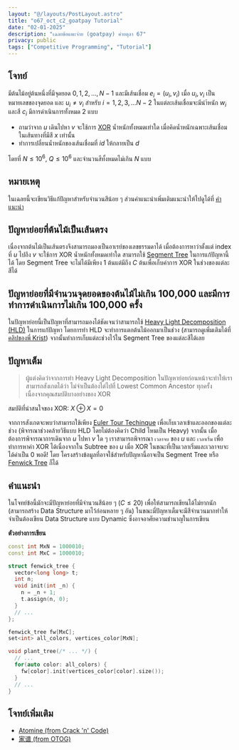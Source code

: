 ```yaml
---
layout: "@/layouts/PostLayout.astro"
title: "o67_oct_c2_goatpay Tutorial"
date: "02-01-2025"
description: "เฉลยข้อแพะจ่าย (goatpay) ค่ายตุลา 67"
privacy: public
tags: ["Competitive Programming", "Tutorial"]
---
```


## โจทย์

มีต้นไม้อยู่ต้นหนึ่งที่มีจุดยอด $0, 1, 2, \dots, N-1$ และมีเส้นเชื่อม $e_{i} = (u_i, v_i)$ เมื่อ $u_i, v_i$ เป็นหมายเลขของจุดยอด และ $u_i \neq v_i$ สำหรับ $i = 1, 2, 3, \dots N-2$ ในแต่ละเส้นเชื่อมจะมีนำ้หนัก $w_{i}$ และสี $c_{i}$ มีการดำเนินการทั้งหมด 2 แบบ

- ถามว่าจาก $u$ เดินไปหา $v$ จะใช้การ [XOR](https://en.wikipedia.org/wiki/Bitwise_operation) น้ำหนักทั้งหมดเท่าใด เมื่อคิดน้ำหนักเฉพาะเส้นเชื่อมในเส้นทางที่มีสี $x$ เท่านั้น
- ทำการเปลี่ยนน้ำหนักของเส้นเชื่อมที่ $id$ ให้กลายเป็น $d$

โดยที่ $N \le 10^6$, $Q \le 10^6$ และจำนวนสีทั้งหมดไม่เกิน $N$ แบบ

## หมายเหตุ

ในเฉลยนี้จะเขียนวิธีแก้ปัญหาสำหรับจำนวนสีน้อย ๆ ส่วนคำแนะนำเพิ่มเติมแนะนำให้ไปดูได้ที่ [คำแนะนำ](#คำแนะนำ)

## ปัญหาย่อยที่ต้นไม้เป็นเส้นตรง

เนื่องจากต้นไม้เป็นเส้นตรงจึงสามารถมองเป็นอาเรย์ของเลขธรรมดาได้ เมื่อต้องการหาว่าตั้งแต่ index ที่ $u$ ไปถึง $v$ จะใช้การ XOR น้ำหนักทั้งหมดเท่าใด สามารถใช้ [Segment Tree](https://en.wikipedia.org/wiki/Segment_tree)
ในการแก้ปัญหานี้ได้ โดย Segment Tree จะไม่ได้มีเพียง 1 ต้นแต่มีถึง $C$ ต้นเพื่อเก็บค่าการ XOR ในช่วงของแต่ละสีได้

## ปัญหาย่อยที่มีจำนวนจุดยอดของต้นไม้ไม่เกิน 100,000 และมีการทำการดำเนินการไม่เกิน 100,000 ครั้ง

ในปัญหาย่อยนี้เป็นปัญหาที่สามารถมองได้ชัดเจนว่าสามารถใช้ [Heavy Light Decomposition (HLD)](https://cp-algorithms.com/graph/hld.html) ในการแก้ปัญหา
โดยการทำ HLD จะทำการแตกต้นไม้ออกมาเป็นช่วง (สามารถดูเพิ่มเติมได้ที่ [คลิปของพี่ Krist](https://www.facebook.com/share/v/13mEHCACEK/)) จากนั้นทำการเก็บแต่ละช่วงไว้ใน Segment Tree ของแต่ละสีได้เลย

## ปัญหาเต็ม

> ผู้แต่งคิดว่าจากการทำ Heavy Light Decomposition ในปัญหาย่อยก่อนหน้าจะทำให้เราสามารถสังเกตได้ว่า ไม่จำเป็นต้องไต่ไปที่ Lowest Common Ancestor ทุกครั้ง เนื่องจากคุณสมบัติบางอย่างของ XOR

สมบัติที่น่าสนใจของ XOR: $X \oplus X = 0$

จากการสังเกตจะพบว่าสามารถใช้เพียง [Euler Tour Techinque](https://en.wikipedia.org/wiki/Euler_tour_technique) เพื่อเก็บเวลาเข้าและออกของแต่ละช่วง (พิจารณาช่วงคล้ายวิธีแบบ HLD โดยไม่ต้องคิดว่า Child ไหนเป็น Heavy) จากนั้น
เมื่อต้องการพิจารณาการเดินจาก $u$ ไปหา $v$ ใด ๆ เราสามารถพิจารณา `เวลาจบ` ของ $u$ และ `เวลาเริ่ม` เพื่อทำการหาค่า XOR ได้เนื่องจากใน Subtree ของ $u$ เมื่อ XOR ในขณะที่เป็นเวลาเริ่มและเวลาจบจะได้ค่าเป็น 0 พอดี! โดย
โครงสร้างข้อมูลที่อาจใช้สำหรับปัญหานี้อาจเป็น Segment Tree หรือ [Fenwick Tree](https://en.wikipedia.org/wiki/Fenwick_tree) ก็ได้

## คำแนะนำ

ในโจทย์ข้อนี้มักจะมีปัญหาย่อยที่มีจำนวนสีน้อย ๆ ($C \le 20$) เพื่อให้สามารถเขียนได้ไม่ยากนัก (สามารถสร้าง Data Structure มาไว้ก่อนหลาย ๆ อัน)
ในขณะมี่ปัญหาเต็มจะมีสีจำนวนมากทำให้จำเป็นต้องเขียน Data Structure แบบ Dynamic ซึ่งอาจอาศัยความชำนาญในการเขียน

**ตัวอย่างการเขียน**

```cpp
const int MxN = 1000010;
const int MxC = 1000010;

struct fenwick_tree {
  vector<long long> t;
  int n;
  void init(int _n) {
    n = _n + 1;
    t.assign(n, 0);
  }
  // ...
};

fenwick_tree fw[MxC];
set<int> all_colors, vertices_color[MxN];

void plant_tree(/* ... */) {
  // ...
  for(auto color: all_colors) {
    fw[color].init(vertices_color[color].size());
  }
  // ...
}
```

## โจทย์เพิ่มเติม

- [Atomine (from Crack 'n' Code)](https://codeforces.com/group/rn8uJP8lA7/contest/392796)
- [家谱 (from OTOG)](https://otog.in.th/problem/987)
